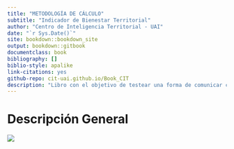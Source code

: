 ```yaml
--- 
title: "METODOLOGÍA DE CÁLCULO"
subtitle: "Indicador de Bienestar Territorial"
author: "Centro de Inteligencia Territorial - UAI"
date: "`r Sys.Date()`"
site: bookdown::bookdown_site
output: bookdown::gitbook
documentclass: book
bibliography: []
biblio-style: apalike
link-citations: yes
github-repo: cit-uai.github.io/Book_CIT
description: "Libro con el objetivo de testear una forma de comunicar cálculo de IBT en sus versiones 2012 y 2017."
---
```


# Descripción General

![](https://cit.uai.cl/wp-content/uploads/2019/08/Header-1-e1566933986768.png)
